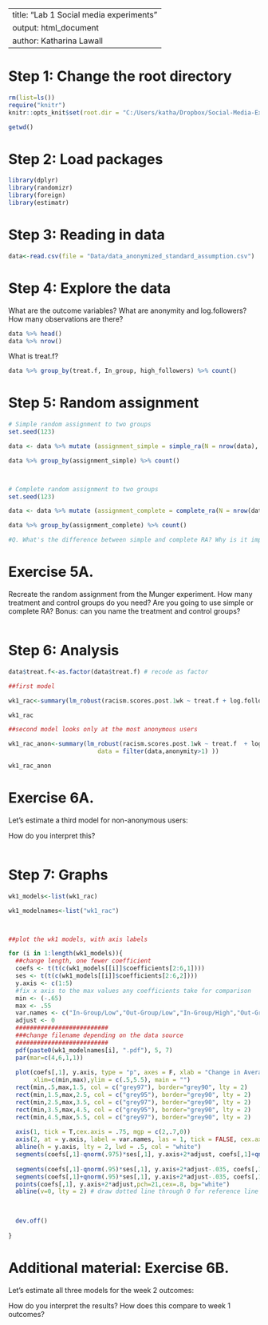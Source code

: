 --
title: "Lab 1 Social media experiments"
output: html_document
author: Katharina Lawall
---

# Step 1: Change the root directory

```r


rm(list=ls())
require("knitr")
knitr::opts_knit$set(root.dir = "C:/Users/katha/Dropbox/Social-Media-Experiments/Lab1") 

getwd()
```

# Step 2: Load packages

```r
library(dplyr)
library(randomizr)
library(foreign)
library(estimatr)

```


# Step 3: Reading in data


```r
data<-read.csv(file = "Data/data_anonymized_standard_assumption.csv")


```

# Step 4: Explore the data

What are the outcome variables? What are anonymity and log.followers? How many observations are there? 

```r

data %>% head()
data %>% nrow()
```

What is treat.f? 

```r

data %>% group_by(treat.f, In_group, high_followers) %>% count()
```

# Step 5: Random assignment

```r



# Simple random assignment to two groups
set.seed(123)

data <- data %>% mutate (assignment_simple = simple_ra(N = nrow(data), num_arms = 2))

data %>% group_by(assignment_simple) %>% count()



# Complete random assignment to two groups
set.seed(123)

data <- data %>% mutate (assignment_complete = complete_ra(N = nrow(data), num_arms = 2))

data %>% group_by(assignment_complete) %>% count()

#Q. What's the difference between simple and complete RA? Why is it important to set a seed? 


```

# Exercise 5A. 

Recreate the random assignment from the Munger experiment. How many treatment and control groups do you need? Are you going to use simple or complete RA? Bonus: can you name the treatment and control groups? 

```r



```

# Step 6: Analysis

```r
data$treat.f<-as.factor(data$treat.f) # recode as factor

##first model

wk1_rac<-summary(lm_robust(racism.scores.post.1wk ~ treat.f + log.followers +  racism.scores.pre.2mon, data = data))

wk1_rac

##second model looks only at the most anonymous users

wk1_rac_anon<-summary(lm_robust(racism.scores.post.1wk ~ treat.f  + log.followers + racism.scores.pre.2mon, 
                         data = filter(data,anonymity>1) ))

wk1_rac_anon
```


# Exercise 6A. 

Let's estimate a third model for non-anonymous users:  

How do you interpret this? 

```r





```



# Step 7: Graphs

```r

wk1_models<-list(wk1_rac)

wk1_modelnames<-list("wk1_rac")



##plot the wk1 models, with axis labels

for (i in 1:length(wk1_models)){
  ##change length, one fewer coefficient
  coefs <- t(t(c(wk1_models[[i]]$coefficients[2:6,1])))
  ses <- t(t(c(wk1_models[[i]]$coefficients[2:6,2])))
  y.axis <- c(1:5)
  #fix x axis to the max values any coefficients take for comparison
  min <- (-.65)
  max <- .55
  var.names <- c("In-Group/Low","Out-Group/Low","In-Group/High","Out-Group/High", "Log Followers")
  adjust <- 0
  ##########################
  ###change filename depending on the data source
  ##########################
  pdf(paste0(wk1_modelnames[i], ".pdf"), 5, 7)
  par(mar=c(4,6,1,1))
  
  plot(coefs[,1], y.axis, type = "p", axes = F, xlab = "Change in Average Daily Slur Use", ylab = "", pch = 19, cex = .8, 
       xlim=c(min,max),ylim = c(.5,5.5), main = "")
  rect(min,.5,max,1.5, col = c("grey97"), border="grey90", lty = 2)
  rect(min,1.5,max,2.5, col = c("grey95"), border="grey90", lty = 2)
  rect(min,2.5,max,3.5, col = c("grey97"), border="grey90", lty = 2)
  rect(min,3.5,max,4.5, col = c("grey95"), border="grey90", lty = 2)
  rect(min,4.5,max,5.5, col = c("grey97"), border="grey90", lty = 2)
  
  axis(1, tick = T,cex.axis = .75, mgp = c(2,.7,0))
  axis(2, at = y.axis, label = var.names, las = 1, tick = FALSE, cex.axis =.8, hadj=1)
  abline(h = y.axis, lty = 2, lwd = .5, col = "white")
  segments(coefs[,1]-qnorm(.975)*ses[,1], y.axis+2*adjust, coefs[,1]+qnorm(.975)*ses[,1], y.axis+2*adjust, lwd =  1)
  
  segments(coefs[,1]-qnorm(.95)*ses[,1], y.axis+2*adjust-.035, coefs[,1]-qnorm(.95)*ses[,1], y.axis+2*adjust+.035, lwd = .9)
  segments(coefs[,1]+qnorm(.95)*ses[,1], y.axis+2*adjust-.035, coefs[,1]+qnorm(.95)*ses[,1], y.axis+2*adjust+.035, lwd = .9)
  points(coefs[,1], y.axis+2*adjust,pch=21,cex=.8, bg="white")
  abline(v=0, lty = 2) # draw dotted line through 0 for reference line for null sign ificance hypothesis testing
  
  

  dev.off()
  
}

```

# Additional material: Exercise 6B. 
Let's estimate all three models for the week 2 outcomes: 

How do you interpret the results? How does this compare to week 1 outcomes?
  
```r



```

